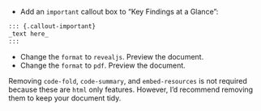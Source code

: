 * Add an `important` callout box to "Key Findings at a Glance":

```markdown
::: {.callout-important}
_text here_
:::
```

* Change the `format` to `revealjs`. Preview the document.
* Change the `format` to `pdf`. Preview the document.

::: {.callout-note}
Removing `code-fold`, `code-summary`, and `embed-resources` is not required because these are `html` only features. However, I'd recommend removing them to keep your document tidy.
:::